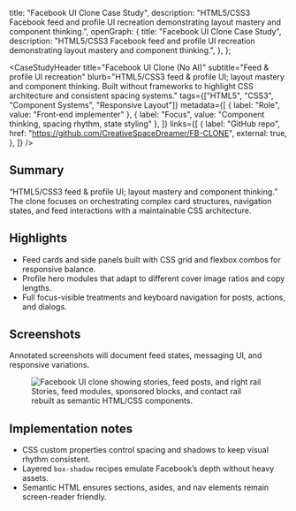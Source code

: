 
  title: "Facebook UI Clone Case Study",
  description: "HTML5/CSS3 Facebook feed and profile UI recreation demonstrating layout mastery and component thinking.",
  openGraph: {
    title: "Facebook UI Clone Case Study",
    description: "HTML5/CSS3 Facebook feed and profile UI recreation demonstrating layout mastery and component thinking.",
  },
};

<CaseStudyHeader
  title="Facebook UI Clone (No AI)"
  subtitle="Feed & profile UI recreation"
  blurb="HTML5/CSS3 feed & profile UI; layout mastery and component thinking. Built without frameworks to highlight CSS architecture and consistent spacing systems."
  tags={["HTML5", "CSS3", "Component Systems", "Responsive Layout"]}
  metadata={[
    { label: "Role", value: "Front-end implementer" },
    { label: "Focus", value: "Component thinking, spacing rhythm, state styling" },
  ]}
  links={[
    {
      label: "GitHub repo",
      href: "https://github.com/CreativeSpaceDreamer/FB-CLONE",
      external: true,
    },
  ]}
/>

<Separator className="my-14 bg-border/40" />

<Prose>
  <h2>Summary</h2>
  <p>
    “HTML5/CSS3 feed & profile UI; layout mastery and component thinking.” The clone focuses on orchestrating complex card structures, navigation states, and feed interactions with a maintainable CSS architecture.
  </p>

  <h2>Highlights</h2>
  <ul>
    <li>Feed cards and side panels built with CSS grid and flexbox combos for responsive balance.</li>
    <li>Profile hero modules that adapt to different cover image ratios and copy lengths.</li>
    <li>Full focus-visible treatments and keyboard navigation for posts, actions, and dialogs.</li>
  </ul>

  <h2>Screenshots</h2>
  <p>Annotated screenshots will document feed states, messaging UI, and responsive variations.</p>
  <figure className="mt-6 overflow-hidden rounded-[32px] border border-border/50 bg-card/80 shadow-[0_18px_54px_rgba(0,0,0,0.2)]">
    <img
      src="/case-facebook.png"
      alt="Facebook UI clone showing stories, feed posts, and right rail"
      className="block w-full h-auto"
    />
    <figcaption className="px-6 py-4 text-sm text-muted-foreground">Stories, feed modules, sponsored blocks, and contact rail rebuilt as semantic HTML/CSS components.</figcaption>
  </figure>

  <h2>Implementation notes</h2>
  <ul>
    <li>CSS custom properties control spacing and shadows to keep visual rhythm consistent.</li>
    <li>Layered <code>box-shadow</code> recipes emulate Facebook’s depth without heavy assets.</li>
    <li>Semantic HTML ensures sections, asides, and nav elements remain screen-reader friendly.</li>
  </ul>
</Prose>
